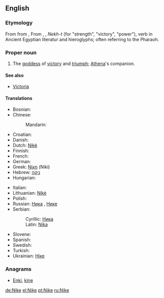 ==English==
{{wikipedia|Nike (mythology)}}

===Etymology===
From {{etyl|grc|en}} {{term|Νίκη|tr=Nikē|lang=grc|sc=polytonic}} from {{term|νίκη||victory|tr=nikē|lang=grc|sc=polytonic}}, From {{etyl|egy|en}}, {{etyl|cop|en}}, ''Nekh-t'' (for "strength", "victory", "power"), verb in Ancient Egyptian literatur and hieroglyphs; often referring to the Pharaoh.

===Proper noun===
{{en-proper noun}}

# {{greekmyth}} The [[goddess]] of [[victory]] and [[triumph]]; [[Athena]]'s companion.

====See also====
* [[Victoria]]

====Translations====
{{trans-top|Greek goddess of victory}}
* Bosnian: {{t-|bs|Nika|f}}
* Chinese:
*: Mandarin: {{t|cmn|尼刻|tr=Níkè|sc=Hani}}
* Croatian: {{t-|hr|Nika|f}}
* Danish: {{t-|da|Nike|f}}
* Dutch: [[Nikè]] {{f}}
* Finnish: {{t-|fi|Nike|f}}
* French: {{t-|fr|Niké|f}}
* German: {{t+|de|Nike|f}}
* Greek: [[Νίκη]] (Níki)
* Hebrew: [[ניקה]] {{f}}
* Hungarian: {{t-|hu|Niké}}
{{trans-mid}}
* Italian: {{t-|it|Nike}}
* Lithuanian: [[Nikė]] {{f}}
* Polish: {{t-|pl|Nike|f}}
* Russian: [[Ника]] {{f}}, [[Нике]] {{f}}
* Serbian:
*: Cyrillic: [[Ника#Serbian|Ника]] {{f}}
*: Latin: [[Nika#Serbian|Nika]] {{f}}
* Slovene: {{t-|sl|Nike|f}}
* Spanish: {{t-|es|Niké}}
* Swedish: {{t-|sv|Nike|f}}
* Turkish: {{t-|tr|Nike|f}}
* Ukrainian: [[Ніке]] {{f}}
{{trans-bottom}}

===Anagrams===
* [[Enki#English|Enki]], [[kine#English|kine]]

[[de:Nike]]
[[el:Nike]]
[[pt:Nike]]
[[ru:Nike]]